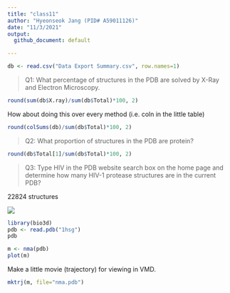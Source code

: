 ```yaml
---
title: "class11"
author: "Hyeonseok Jang (PID# A59011126)"
date: "11/3/2021"
output: 
  github_document: default

---
```


```r
db <- read.csv("Data Export Summary.csv", row.names=1)
```

> Q1: What percentage of structures in the PDB are solved by X-Ray and Electron Microscopy.

```r
round(sum(db$X.ray)/sum(db$Total)*100, 2)
```

How about doing this over every method (i.e. coln in the little table)

```r
round(colSums(db)/sum(db$Total)*100, 2)
```

> Q2: What proportion of structures in the PDB are protein?

```r
round(db$Total[1]/sum(db$Total)*100, 2)
```

> Q3: Type HIV in the PDB website search box on the home page and determine how many HIV-1 protease structures are in the current PDB?

22824 structures


![](1hsg.png)

```r
library(bio3d)
pdb <- read.pdb("1hsg")
pdb
```

```r
m <- nma(pdb)
plot(m)
```

Make a little movie (trajectory) for viewing in VMD.
```r
mktrj(m, file="nma.pdb")
```





